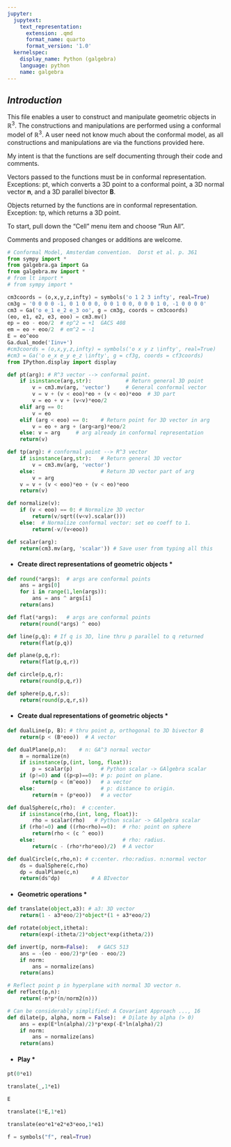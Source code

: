 ```yaml
---
jupyter:
  jupytext:
    text_representation:
      extension: .qmd
      format_name: quarto
      format_version: '1.0'
  kernelspec:
    display_name: Python (galgebra)
    language: python
    name: galgebra
---
```


<h2>*Introduction*</h2>

This file enables a user to construct and manipulate geometric objects in $\mathbb{R}^3$. The constructions and manipulations are performed using a conformal model of $\mathbb{R}^3$. A user need not know much about the conformal model, as all constructions and manipulations are via the functions provided here.   

My intent is that the functions are self documenting through their code and comments. 

Vectors passed to the functions must be in conformal representation. 
Exceptions: pt, which converts a 3D point to a conformal point, a 3D normal vector $\mathbf{n}$, and a 3D parallel bivector $\mathbf{B}$.

Objects returned by the functions are in conformal representation. Exception: tp, which returns a 3D point.

To start, pull down the "Cell" menu item and choose "Run All".

Comments and proposed changes or additions are welcome.

```python
# Conformal Model, Amsterdam convention.  Dorst et al. p. 361
from sympy import *
from galgebra.ga import Ga
from galgebra.mv import *
# from lt import *
# from sympy import *

cm3coords = (o,x,y,z,infty) = symbols('o 1 2 3 infty', real=True)
cm3g = '0 0 0 0 -1, 0 1 0 0 0, 0 0 1 0 0, 0 0 0 1 0, -1 0 0 0 0'
cm3 = Ga('o e_1 e_2 e_3 oo', g = cm3g, coords = cm3coords)
(eo, e1, e2, e3, eoo) = cm3.mv()
ep = eo - eoo/2  # ep^2 = +1  GACS 408
em = eo + eoo/2  # em^2 = -1
E = eo^eoo
Ga.dual_mode('Iinv+')
#cm3coords = (o,x,y,z,infty) = symbols('o x y z \infty', real=True)
#cm3 = Ga('o e_x e_y e_z \infty', g = cf3g, coords = cf3coords)
from IPython.display import display
```

```python
def pt(arg): # R^3 vector --> conformal point. 
    if isinstance(arg,str):           # Return general 3D point
        v = cm3.mv(arg, 'vector')     # General conformal vector 
        v = v + (v < eoo)*eo + (v < eo)*eoo  # 3D part 
        v = eo + v + (v<v)*eoo/2
    elif arg == 0:
        v = eo
    elif (arg < eoo) == 0:    # Return point for 3D vector in arg
        v = eo + arg + (arg<arg)*eoo/2
    else: v = arg     # arg already in conformal representation   
    return(v)
```

```python
def tp(arg): # conformal point --> R^3 vector
    if isinstance(arg,str):   # Return general 3D vector
        v = cm3.mv(arg, 'vector')
    else:                     # Return 3D vector part of arg
        v = arg
    v = v + (v < eoo)*eo + (v < eo)*eoo
    return(v)       
```

```python
def normalize(v): 
    if (v < eoo) == 0: # Normalize 3D vector
        return(v/sqrt((v<v).scalar()))
    else:  # Normalize conformal vector: set eo coeff to 1.
        return(-v/(v<eoo))
```

```python
def scalar(arg):
    return(cm3.mv(arg, 'scalar')) # Save user from typing all this
```

<h4>* Create direct representations of geometric objects *</h4>

```python
def round(*args):  # args are conformal points
    ans = args[0]
    for i in range(1,len(args)):
        ans = ans ^ args[i]
    return(ans)
```

```python
def flat(*args):   # args are conformal points
    return(round(*args) ^ eoo)
```

```python
def line(p,q): # If q is 3D, line thru p parallel to q returned
    return(flat(p,q))
```

```python
def plane(p,q,r):
    return(flat(p,q,r))
```

```python
def circle(p,q,r):
    return(round(p,q,r))
```

```python
def sphere(p,q,r,s):
    return(round(p,q,r,s))
```

<h4>* Create dual representations of geometric objects *</h4>

```python
def dualLine(p, B): # thru point p, orthogonal to 3D bivector B
    return(p < (B*eoo))  # A vector
```

```python
def dualPlane(p,n):    # n: GA^3 normal vector    
    m = normalize(n)
    if isinstance(p,(int, long, float)):
        p = scalar(p)         # Python scalar -> GAlgebra scalar
    if (p!=0) and ((p<p)==0): # p: point on plane. 
        return(p < (m^eoo))   # a vector
    else:                     # p: distance to origin.
        return(m + (p*eoo))   # a vector
```

```python
def dualSphere(c,rho):  # c:center. 
    if isinstance(rho,(int, long, float)):
        rho = scalar(rho)   # Python scalar -> GAlgebra scalar
    if (rho!=0) and ((rho<rho)==0):  # rho: point on sphere 
        return(rho < (c ^ eoo))  
    else:                            # rho: radius. 
        return(c - (rho*rho*eoo)/2)  # A vector     
```

```python
def dualCircle(c,rho,n): # c:center. rho:radius. n:normal vector
    ds = dualSphere(c,rho)
    dp = dualPlane(c,n)    
    return(ds^dp)          # A BIvector 
```

<h4>*  Geometric operations *</h4>

```python
def translate(object,a3): # a3: 3D vector
    return(1 - a3*eoo/2)*object*(1 + a3*eoo/2)
```

```python
def rotate(object,itheta):
    return(exp(-itheta/2)*object*exp(itheta/2))
```

```python
def invert(p, norm=False):   # GACS 513
    ans = -(eo - eoo/2)*p*(eo - eoo/2) 
    if norm:
        ans = normalize(ans)
    return(ans)
```

```python
# Reflect point p in hyperplane with normal 3D vector n.
def reflect(p,n):
    return(-n*p*(n/norm2(n)))  
```

```python
# Can be considerably simplified: A Covariant Approach ..., 16 
def dilate(p, alpha, norm = False):  # Dilate by alpha (> 0)
    ans = exp(E*ln(alpha)/2)*p*exp(-E*ln(alpha)/2)
    if norm:
        ans = normalize(ans)
    return(ans)
```

<h4>* Play *</h4>

```python
pt(0*e1)
```

```python
translate(_,1*e1)
```

```python
E
```

```python
translate(1*E,1*e1)
```

```python
translate(eo*e1*e2*e3*eoo,1*e1)
```

```python
f = symbols("f", real=True)
```
